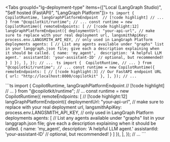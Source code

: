 
<Tabs groupId="lg-deployment-type" items={["Local (LangGraph Studio)", "Self hosted (FastAPI)", "LangGraph Platform"]}>
  <Tab value="Local (LangGraph Studio)">
    ```ts
    import { 
      CopilotRuntime,
      langGraphPlatformEndpoint  // [!code highlight]
      // ...
    } from "@copilotkit/runtime";
    // ...
    const runtime = new CopilotRuntime({
      remoteEndpoints: [
        // [!code highlight:12]
        langGraphPlatformEndpoint({
          deploymentUrl: "your-api-url", // make sure to replace with your real deployment url,
          langsmithApiKey: process.env.LANGSMITH_API_KEY, // only used in LangGraph Platform deployments
          agents: [ // List any agents available under "graphs" list in your langgraph.json file; give each a description explaining when it should be called.
            {
              name: 'my_agent', 
              description: 'A helpful LLM agent.'
              assistantId: 'your-assistant-ID' // optional, but recommended!
            }
          ]
        }),
      ],
    });
    // ...
    ```
  </Tab>
  <Tab value="Self hosted (FastAPI)">
    ```ts
    import { 
      CopilotRuntime,
      // ...
    } from "@copilotkit/runtime";
    // ...
    const runtime = new CopilotRuntime({
      remoteEndpoints: [
        // [!code highlight:3]
        // Our FastAPI endpoint URL
        { url: "http://localhost:8000/copilotkit" },
      ],
    });
    // ...
    ```
  </Tab>

  <Tab value="LangGraph Platform">
    ```ts
    import { 
      CopilotRuntime,
      langGraphPlatformEndpoint  // [!code highlight]
      // ...
    } from "@copilotkit/runtime";
    // ...
    const runtime = new CopilotRuntime({
      remoteEndpoints: [
        // [!code highlight:12]
        langGraphPlatformEndpoint({
          deploymentUrl: "your-api-url", // make sure to replace with your real deployment url,
          langsmithApiKey: process.env.LANGSMITH_API_KEY, // only used in LangGraph Platform deployments
          agents: [ // List any agents available under "graphs" list in your langgraph.json file; give each a description explaining when it should be called.
            {
              name: 'my_agent', 
              description: 'A helpful LLM agent.'
              assistantId: 'your-assistant-ID' // optional, but recommended!
            }
          ]
        }),
      ],
    });
    // ...
    ```
  </Tab>
</Tabs>
